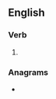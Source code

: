 ==English==

===Verb===
{{head|en|present participle}}

# {{present participle of|outplace|lang=en|nocat=1}}

===Anagrams===
* {{l|en|copulating}}